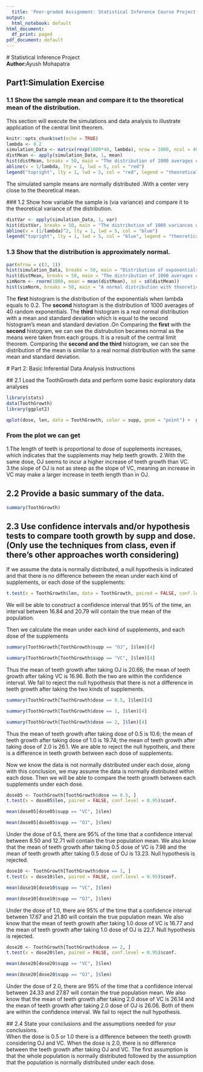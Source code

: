```yaml
---
  title: 'Peer-graded Assignment: Statistical Inference Course Project Week 4'
output:
  html_notebook: default
html_document:
  df_print: paged
pdf_document: default
---
```

  # Statistical Inference Project<br>
  **Author:**Ayush Mohapatra

## Part1:Simulation Exercise <br>

### 1.1 Show the sample mean and compare it to the theoretical mean of the distribution.<br>
This section will execute the simulations and data analysis to illustrate application of the central limit theorem.

```r
knitr::opts_chunk$set(echo = TRUE)
lambda <- 0.2
simulation_Data <- matrix(rexp(1000*40, lambda), nrow = 1000, ncol = 40)
distMean <- apply(simulation_Data, 1, mean)
hist(distMean, breaks = 50, main = "The distribution of 1000 averages of 40 random exponentials", xlab = "Value of means", ylab = "Frequency of means", col = "pink")
abline(v = 1/lambda, lty = 1, lwd = 5, col = "red")
legend("topright", lty = 1, lwd = 5, col = "red", legend = "theoretical mean")
```


The simulated sample means are normally distributed .With a center very close to the theoretical mean.<br>
  
  
  ### 1.2 Show how variable the sample is (via variance) and compare it to the theoretical variance of the distribution.<br>
  
  ```r
distVar <- apply(simulation_Data, 1, var)
hist(distVar, breaks = 50, main = "The distribution of 1000 variances of 40 exponentials", xlab = "Value of variances", ylab = "Frequency of variance", col = "light blue")
abline(v = (1/lambda)^2, lty = 1, lwd = 5, col = "blue")
legend("topright", lty = 1, lwd = 5, col = "blue", legend = "theoretical variance")
```

### 1.3 Show that the distribution is approximately normal.<br>

```r
par(mfrow = c(3, 1))
hist(simulation_Data, breaks = 50, main = "Distribution of exponentials with lambda equals to 0.2", xlab = "Exponentials", col = "yellow")
hist(distMean, breaks = 50, main = "The distribution of 1000 averages of 40 random exponentials", xlab = "Value of means", ylab = "Frequency of means", col = "pink")
simNorm <- rnorm(1000, mean = mean(distMean), sd = sd(distMean))
hist(simNorm, breaks = 50, main = "A normal distribution with theoretical mean and SD of the exponentials", xlab = "Normal variables", col = "light green")
```

The **first** histogram is the distribution of the exponentials when lambda equals to 0.2. The **second** histogram is the distribution of 1000 averages of 40 random exponentials. The **third** histogram is a real normal distribution with a mean and standard deviation which is equal to the second histogram’s mean and standard deviation .On Comparing the **first** with the **second** histogram, we can see the distrubution becames normal as the means were taken from each groups. It is a result of the central limit theorem. Comparing the **second and the third** histogram, we can see the distribution of the mean is similar to a real normal distribution with the same mean and standard deviation.<br>
  
  # Part 2: Basic Inferential Data Analysis Instructions<br>
  
  ## 2.1 Load the ToothGrowth data and perform some basic exploratory data analyses<br>
  
  ```r
library(stats)
data(ToothGrowth)
library(ggplot2)

qplot(dose, len, data = ToothGrowth, color = supp, geom = "point") +  geom_smooth(method = "lm") + labs(title = "ToothGrowth") + labs(x = "Dose of supplements", y = "Length of teeth")
```

### From the plot we can get<br>
1.The length of teeth is proportional to  dose of supplements increases, which indicates that the supplements may help teeth growth.
2.With the same dose, OJ seems to incur a higher increase of teeth growth than VC.
3.the slope of OJ is not as steep as the slope of VC, meaning an increase in VC may make a larger increase in teeth length than in OJ.

## 2.2 Provide a basic summary of the data.<br>
```r
summary(ToothGrowth)
```

## 2.3 Use confidence intervals and/or hypothesis tests to compare tooth growth by supp and dose. (Only use the techniques from class, even if there's other approaches worth considering)<br>

If we assume the data is normally distributed, a null hypothesis is indicated and that there is no difference between the mean under each kind of supplements, or each dose of the supplements:
  
  ```r
t.test(x = ToothGrowth$len, data = ToothGrowth, paired = FALSE, conf.level = 0.95)$conf.
```

We will be able to construct a confidence interval that 95% of the time, an interval between 16.84 and 20.79 will contain the true mean of the population.

Then we calculate the mean under each kind of supplements, and each dose of the supplements

```r
summary(ToothGrowth[ToothGrowth$supp == "OJ", ]$len)[4]
```
```r
summary(ToothGrowth[ToothGrowth$supp == "VC", ]$len)[4]
```

Thus the mean of teeth growth after taking OJ is 20.66; the mean of teeth growth after taking VC is 16.96. Both the two are within the confidence interval. We fail to reject the null hypothesis that there is not a difference in teeth growth after taking the two kinds of supplements.

```r
summary(ToothGrowth[ToothGrowth$dose == 0.5, ]$len)[4]
```
```r
summary(ToothGrowth[ToothGrowth$dose == 1, ]$len)[4]
```
```r
summary(ToothGrowth[ToothGrowth$dose == 2, ]$len)[4]
```

Thus the mean of teeth growth after taking dose of 0.5 is 10.6; the mean of teeth growth after taking dose of 1.0 is 19.74; the mean of teeth growth after taking dose of 2.0 is 26.1. We are able to reject the null hypotheis, and there is a difference in teeth growth between each dose of supplements.

Now we know the data is not normally distributed under each dose, along with this conclusion, we may assume the data is normally distributed within each dose. Then we will be able to compare the teeth growth between each supplements under each dose.
```r
dose05 <- ToothGrowth[ToothGrowth$dose == 0.5, ]
t.test(x = dose05$len, paired = FALSE, conf.level = 0.95)$conf.
```
```r
mean(dose05[dose05$supp == "VC", ]$len)
```
```r
mean(dose05[dose05$supp == "OJ", ]$len)
```

Under the dose of 0.5, there are 95% of the time that a confidence interval between 8.50 and 12.71 will contain the true population mean. We also know that the mean of teeth growth after taking 0.5 dose of VC is 7.98 and the mean of teeth growth after taking 0.5 dose of OJ is 13.23. Null hypothesis is rejected.

```r
dose10 <- ToothGrowth[ToothGrowth$dose == 1, ]
t.test(x = dose10$len, paired = FALSE, conf.level = 0.95)$conf.
```
```r
mean(dose10[dose10$supp == "VC", ]$len)
```
```r
mean(dose10[dose10$supp == "OJ", ]$len)
```

Under the dose of 1.0, there are 95% of the time that a confidence interval between 17.67 and 21.80 will contain the true population mean. We also know that the mean of teeth growth after taking 1.0 dose of VC is 16.77 and the mean of teeth growth after taking 1.0 dose of OJ is 22.7. Null hypothesis is rejected.

```r
dose20 <- ToothGrowth[ToothGrowth$dose == 2, ]
t.test(x = dose20$len, paired = FALSE, conf.level = 0.95)$conf.
```
```r
mean(dose20[dose20$supp == "VC", ]$len)
```

```r
mean(dose20[dose20$supp == "OJ", ]$len)
```

Under the dose of 2.0, there are 95% of the time that a confidence interval between 24.33 and 27.87 will contain the true population mean. We also know that the mean of teeth growth after taking 2.0 dose of VC is 26.14 and the mean of teeth growth after taking 2.0 dose of OJ is 26.06. Both of them are within the confidence interval. We fail to reject the null hypothesis.
<br>
  
  ## 2.4 State your conclusions and the assumptions needed for your conclusions.<br>
  When the dose is 0.5 or 1.0 there is a difference between the teeth growth considering OJ and VC. When the dose is 2.0, there is no difference between the teeth growth after taking OJ and VC. The first assumption is that the whole population is normally distributed followed by the assumption that the population is normally distributed under each dose.